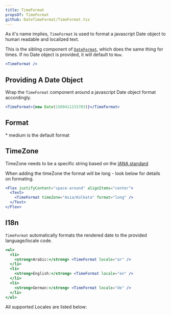 ```yaml
---
title: TimeFormat
propsOf: TimeFormat
github: DateTimeFormat/TimeFormat.tsx
---
```



As it's name implies, `TimeFormat` is used to format a javascript Date object to human readable and localized text.

This is the sibling component of [`DateFormat`](date-format), which does the same thing for times. If no Date object is provided, it will default to `Now`.

```jsx
<TimeFormat />
```

## Providing A Date Object

Wrap the `TimeFormat` component around a javascript Date object format accordingly.

```jsx
<TimeFormat>{new Date(1589411215703)}</TimeFormat>
```

## Format

\* medium is the default format

<TimeFormatTable />

## TimeZone

TimeZone needs to be a specific string based on the [IANA standard](https://www.iana.org/time-zone)

When adding the timeZone the format will be long - look below for details on formating.

```jsx
<Flex justifyContent="space-around" alignItems="center">
  <Text>
    <TimeFormat timeZone="Asia/Kolkata" format="long" />
  </Text>
</Flex>
```

## I18n

`TimeFormat` automatically formats the rendered date to the provided language/locale code.

```jsx
<ul>
  <li>
    <strong>Arabic:</strong> <TimeFormat locale="ar" />
  </li>
  <li>
    <strong>English:</strong> <TimeFormat locale="en" />
  </li>
  <li>
    <strong>German:</strong> <TimeFormat locale="de" />
  </li>
</ul>
```

All supported Locales are listed below:

<LocaleTable />
